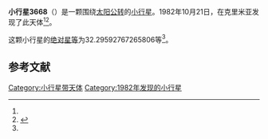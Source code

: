 {{Infobox planet
| bgcolour = #FFFFC0
| name = 3668 Ilfpetrov
| symbol = 
| image = 
| caption = 
| discovery = yes
| discovery_ref = 
| discoverer = {{link-en|柳德米拉·卡拉季奇|Lyudmila Karachkina}}
| discovery_site = [[克里米亚|克里米亚]] 
| discovered = 1982年10月21日
| designations = yes
| mp_name = 
| named_after = [[伊里夫和彼得罗夫|伊里夫和彼得罗夫]]
| alt_names = 1982 UM7/ 1974 EU / 1982 XY3 / 1985 VW1
| mp_category = [[主带小行星|主带小行星]]
| orbit_ref = <ref name="a">[http://ssd.jpl.nasa.gov/sbdb.cgi?sstr=3668 3668 Ilfpetrov] {{Wayback|url=http://ssd.jpl.nasa.gov/sbdb.cgi?sstr=3668 |date=20200917220246 }}，小行星數據庫瀏覽器（JPL Small-Body Database Browser）－[[美国国家航空航天局|美国国家航空航天局]]喷气推进实验室</ref>
| epoch = 2456400.5 (2013年4月18日更新)
| aphelion = {{convert|2.413892325866994|AU|km|3|abbr=on|lk=out}}
| perihelion = {{convert|1.962012827311054|AU|km|3|abbr=on}}
| semimajor = {{convert|2.187952576589024|AU|km|3|abbr=on}}
| eccentricity = 0.103265378
| period = 1182.102902 [[日|日]]<br />3.24[[儒略年|儒略年]]
| avg_speed = 
| inclination = 3.074807366700924
| asc_node = 194.1038472639803
| mean_anomaly = 
| arg_peri = 32.29592767265806
| satellites = 
| physical_characteristics = yes
| dimensions = 
| mass = 
| density = 
| surface_grav = 
| escape_velocity = 
| sidereal_day = 
| axial_tilt = 
| pole_ecliptic_lat = 
| pole_ecliptic_lon = 
| albedo = 
| temperatures= 
| temp_name1 = 
| mean_temp_1 = 
| max_temp_1 = 
| temp_name2 = 
| max_temp_2 = 
| spectral_type = 
| abs_magnitude = 32.29592767265806
}}

'''小行星3668'''（{{lang-en|3668 Ilfpetrov}}）是一颗围绕[[太阳|太阳]][[公转|公转]]的[[小行星|小行星]]。1982年10月21日，{{link-en|柳德米拉·卡拉季奇|Lyudmila Karachkina}}在克里米亚发现了此天体<ref name="a" /><ref>{{cite news|title=小行星列表|url=http://cfa-www.harvard.edu/iau/lists/NumberedMPs.txt|accessdate=2013-07-08|newspaper=哈佛大学|archive-date=2008-05-17|archive-url=https://web.archive.org/web/20080517010638/http://cfa-www.harvard.edu/iau/lists/NumberedMPs.txt|dead-url=no}}</ref>。

这颗小行星的[[绝对星等|绝对星等]]为32.29592767265806等<ref name="a" />。

==参考文献==
{{reflist}}
{{Minor Planet Number|[[小行星3667|小行星3667]]|[[小行星3669|小行星3669]]}}

{{小天体}}

[[Category:小行星带天体|Category:小行星带天体]]
[[Category:1982年发现的小行星|Category:1982年发现的小行星]]

{{asteroid-stub}}